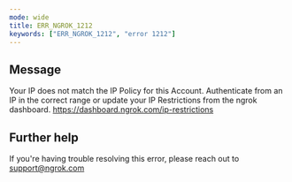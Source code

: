 ```yaml
---
mode: wide
title: ERR_NGROK_1212
keywords: ["ERR_NGROK_1212", "error 1212"]
---
```


## Message

Your IP does not match the IP Policy for this Account. Authenticate from an IP in the correct range or update your IP Restrictions from the ngrok dashboard. https://dashboard.ngrok.com/ip-restrictions

## Further help

If you're having trouble resolving this error, please reach out to [support@ngrok.com](mailto:support@ngrok.com?subject=Help%20with%20ERR_NGROK_1212)
